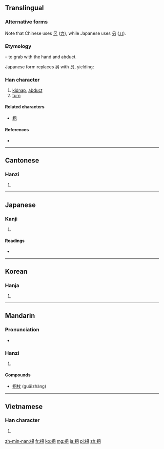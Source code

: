 {{also|招}}
==Translingual==
{{ja-forms|拐|拐|拐}}
===Alternative forms===
Note that Chinese uses [[另]] ([[力]]), while Japanese uses [[叧]] ([[刀]]).

===Etymology===
{{Han compound|手|alt1=扌|t1=hand|另|ls=psc|c1=s|c2=p}} – to grab with the hand and abduct.

Japanese form replaces 另 with 叧, yielding: {{Han compound|手|alt1=扌|t1=hand|叧|ls=psc|c1=s|c2=p}} 

===Han character===
{{Han char|rn=64|rad=手|as=05|sn=8|four=5602<sub>7</sub>|canj=手口大尸 (QRKS), 手口尸竹 (QRSH)}}

# [[kidnap]], [[abduct]]
# [[turn]]

====Related characters====
* [[柺]]

====References====
* {{Han ref|kx=0425.100|dkj=11955|dj=0773.150|hdz=31853.030|uh=62D0|ud=25296|bh=A9E4|bd=43492}}

----

==Cantonese==

===Hanzi===
{{yue-hanzi|jyut=|y=gwaai2}}

# {{defn|lang=yue|sort=手05}}

----

==Japanese==

===Kanji===
{{ja-kanji|grade=c|rs=手05}}

# {{defn|lang=ja|sort=手05}}

====Readings====
* {{ja-readings|on=[[かい]] (kai)|kun=[[かたる]] (kataru)}}

----

==Korean==

===Hanja===
{{ko-hanja|hangeul=괴|eumhun=|rv=goe|mr=koe|y=koy}}

# {{defn|lang=ko|sort=手05}}

----

==Mandarin==

===Pronunciation===
* {{audio|Zh-guai.ogg|Audio}}

===Hanzi===
{{cmn-hanzi|pin=[[guǎi]] ([[guai3]])|wg=kuai<sup>3</sup>}}

# {{defn|lang=cmn|sort=手05}}

====Compounds====
* [[拐杖]] (guǎizhàng)

----

==Vietnamese==

===Han character===
{{vi-hantu|[[quải]], [[quái]], [[quảy]], [[quẩy]], [[quay]], [[quày]], [[quầy]]|rs=手05}}

# {{defn|lang=vi|sort=手05}}

[[zh-min-nan:拐]]
[[fr:拐]]
[[ko:拐]]
[[mg:拐]]
[[ja:拐]]
[[pl:拐]]
[[zh:拐]]